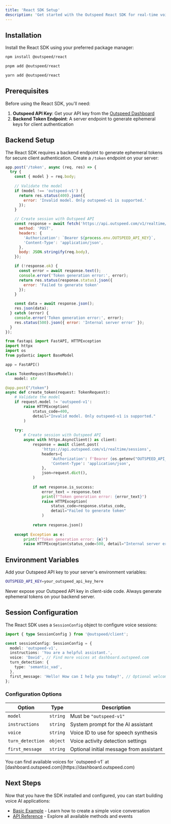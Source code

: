 ```yaml
---
title: 'React SDK Setup'
description: 'Get started with the Outspeed React SDK for real-time voice AI applications'
---
```


## Installation

Install the React SDK using your preferred package manager:

<CodeGroup>

```bash npm
npm install @outspeed/react
```

```bash pnpm
pnpm add @outspeed/react
```

```bash yarn
yarn add @outspeed/react
```

</CodeGroup>

## Prerequisites

Before using the React SDK, you'll need:

1. **Outspeed API Key**: Get your API key from the [Outspeed Dashboard](https://dashboard.outspeed.com)
2. **Backend Token Endpoint**: A server endpoint to generate ephemeral keys for client authentication

## Backend Setup

The React SDK requires a backend endpoint to generate ephemeral tokens for secure client authentication. Create a `/token` endpoint on your server:

<CodeGroup>

```javascript Express.js
app.post('/token', async (req, res) => {
  try {
    const { model } = req.body;
    
    // Validate the model
    if (model !== 'outspeed-v1') {
      return res.status(400).json({ 
        error: 'Invalid model. Only outspeed-v1 is supported.' 
      });
    }

    // Create session with Outspeed API
    const response = await fetch('https://api.outspeed.com/v1/realtime/sessions', {
      method: 'POST',
      headers: {
        'Authorization': `Bearer ${process.env.OUTSPEED_API_KEY}`,
        'Content-Type': 'application/json',
      },
      body: JSON.stringify(req.body),
    });

    if (!response.ok) {
      const error = await response.text();
      console.error('Token generation error:', error);
      return res.status(response.status).json({ 
        error: 'Failed to generate token' 
      });
    }

    const data = await response.json();
    res.json(data);
  } catch (error) {
    console.error('Token generation error:', error);
    res.status(500).json({ error: 'Internal server error' });
  }
});
```

```python FastAPI
from fastapi import FastAPI, HTTPException
import httpx
import os
from pydantic import BaseModel

app = FastAPI()

class TokenRequest(BaseModel):
    model: str

@app.post("/token")
async def create_token(request: TokenRequest):
    # Validate the model
    if request.model != 'outspeed-v1':
        raise HTTPException(
            status_code=400, 
            detail="Invalid model. Only outspeed-v1 is supported."
        )
    
    try:
        # Create session with Outspeed API
        async with httpx.AsyncClient() as client:
            response = await client.post(
                'https://api.outspeed.com/v1/realtime/sessions',
                headers={
                    'Authorization': f'Bearer {os.getenv("OUTSPEED_API_KEY")}',
                    'Content-Type': 'application/json',
                },
                json=request.dict(),
            )
            
            if not response.is_success:
                error_text = response.text
                print(f"Token generation error: {error_text}")
                raise HTTPException(
                    status_code=response.status_code,
                    detail="Failed to generate token"
                )
            
            return response.json()
            
    except Exception as e:
        print(f"Token generation error: {e}")
        raise HTTPException(status_code=500, detail="Internal server error")
```

</CodeGroup>

## Environment Variables

Add your Outspeed API key to your server's environment variables:

```bash
OUTSPEED_API_KEY=your_outspeed_api_key_here
```

<Warning>
Never expose your Outspeed API key in client-side code. Always generate ephemeral tokens on your backend server.
</Warning>

## Session Configuration

The React SDK uses a `SessionConfig` object to configure voice sessions:

```typescript
import { type SessionConfig } from '@outspeed/client';

const sessionConfig: SessionConfig = {
  model: 'outspeed-v1',
  instructions: 'You are a helpful assistant.',
  voice: 'David', // Find more voices at dashboard.outspeed.com
  turn_detection: {
    type: 'semantic_vad',
  },
  first_message: 'Hello! How can I help you today?', // Optional welcome message
};
```

### Configuration Options

| Option | Type | Description |
|--------|------|-------------|
| `model` | `string` | Must be `"outspeed-v1"` |
| `instructions` | `string` | System prompt for the AI assistant |
| `voice` | `string` | Voice ID to use for speech synthesis |
| `turn_detection` | `object` | Voice activity detection settings |
| `first_message` | `string` | Optional initial message from assistant |

<Info>
You can find available voices for `outspeed-v1` at [dashboard.outspeed.com](https://dashboard.outspeed.com)
</Info>

## Next Steps

Now that you have the SDK installed and configured, you can start building voice AI applications:

- [Basic Example](/react/example) - Learn how to create a simple voice conversation
- [API Reference](/api-spec/client) - Explore all available methods and events